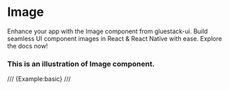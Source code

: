 # Image

Enhance your app with the Image component from gluestack-ui. Build seamless UI component images in React & React Native with ease. Explore the docs now!

### This is an illustration of Image component.
/// {Example:basic} ///